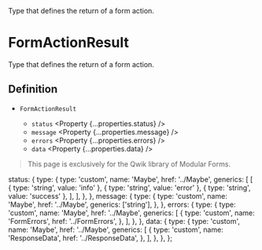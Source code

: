 
<Title>FormActionResult</Title>
<Description>Type that defines the return of a form action.</Description>

# FormActionResult

<Qwik block>

Type that defines the return of a form action.

## Definition

- `FormActionResult` <Property type="object" />
  - `status` <Property {...properties.status} />
  - `message` <Property {...properties.message} />
  - `errors` <Property {...properties.errors} />
  - `data` <Property {...properties.data} />

</Qwik>

<Solid block>

<HttpStatusCode code={404} />

> This page is exclusively for the Qwik library of Modular Forms.

</Solid>

  status: {
    type: {
      type: 'custom',
      name: 'Maybe',
      href: '../Maybe',
      generics: [
        [
          { type: 'string', value: 'info' },
          { type: 'string', value: 'error' },
          { type: 'string', value: 'success' },
        ],
      ],
    },
  },
  message: {
    type: {
      type: 'custom',
      name: 'Maybe',
      href: '../Maybe',
      generics: ['string'],
    },
  },
  errors: {
    type: {
      type: 'custom',
      name: 'Maybe',
      href: '../Maybe',
      generics: [
        {
          type: 'custom',
          name: 'FormErrors',
          href: '../FormErrors',
        },
      ],
    },
  },
  data: {
    type: {
      type: 'custom',
      name: 'Maybe',
      href: '../Maybe',
      generics: [
        {
          type: 'custom',
          name: 'ResponseData',
          href: '../ResponseData',
        },
      ],
    },
  },
};
